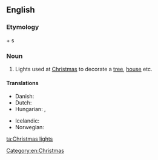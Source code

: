 ==English==

===Etymology===
{{term|Christmas}} + {{term|light}}s

===Noun===
{{en-plural noun|[[Christmas]] [[lights]]|sg=Christmas light}}

# Lights used at [[Christmas]] to decorate a [[tree]], [[house]] etc.

====Translations====
{{trans-top|Christmas lights}}
* Danish: {{t|da|julelys|n}}
* Dutch: {{t|nl|kerstverlichting|f}}
* Hungarian: {{t-|hu|karácsonyfaégő}}, {{t|hu|karácsonyi kivilágítás}}
{{trans-mid}}
* Icelandic: {{t|is|jólaljós|n}}
* Norwegian: {{t|no|julelys|n}}
{{trans-bottom}}

[[Category:en:Christmas]]

[[ta:Christmas lights]]